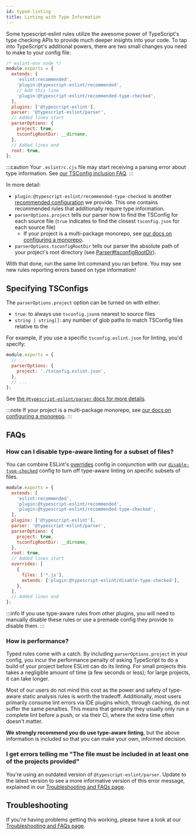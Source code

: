 ```yaml
---
id: typed-linting
title: Linting with Type Information
---
```


Some typescript-eslint rules utilize the awesome power of TypeScript's type checking APIs to provide much deeper insights into your code.
To tap into TypeScript's additional powers, there are two small changes you need to make to your config file:

```js title=".eslintrc.cjs"
/* eslint-env node */
module.exports = {
  extends: [
    'eslint:recommended',
    'plugin:@typescript-eslint/recommended',
    // Add this line
    'plugin:@typescript-eslint/recommended-type-checked',
  ],
  plugins: ['@typescript-eslint'],
  parser: '@typescript-eslint/parser',
  // Added lines start
  parserOptions: {
    project: true,
    tsconfigRootDir: __dirname,
  },
  // Added lines end
  root: true,
};
```

:::caution
Your `.eslintrc.cjs` file may start receiving a parsing error about type information.
See [our TSConfig inclusion FAQ](./Troubleshooting.mdx#i-get-errors-telling-me-eslint-was-configured-to-run--however-that-tsconfig-does-not--none-of-those-tsconfigs-include-this-file).
:::

In more detail:

- `plugin:@typescript-eslint/recommended-type-checked` is another [recommended configuration](./Configurations.mdx) we provide. This one contains recommended rules that additionally require type information.
- `parserOptions.project` tells our parser how to find the TSConfig for each source file (`true` indicates to find the closest `tsconfig.json` for each source file)
  - If your project is a multi-package monorepo, see [our docs on configuring a monorepo](./typed-linting/Monorepos.mdx).
- `parserOptions.tsconfigRootDir` tells our parser the absolute path of your project's root directory (see [Parser#tsconfigRootDir](../architecture/Parser.mdx#tsconfigRootDir)).

With that done, run the same lint command you ran before.
You may see new rules reporting errors based on type information!

## Specifying TSConfigs

The `parserOptions.project` option can be turned on with either:

- `true`: to always use `tsconfig.json`s nearest to source files
- `string | string[]`: any number of glob paths to match TSConfig files relative to the

For example, if you use a specific `tsconfig.eslint.json` for linting, you'd specify:

```js title=".eslintrc.js"
module.exports = {
  // ...
  parserOptions: {
    project: './tsconfig.eslint.json',
  },
  // ...
};
```

See [the `@typescript-eslint/parser` docs for more details](../architecture/Parser.mdx#project).

:::note
If your project is a multi-package monorepo, see [our docs on configuring a monorepo](./typed-linting/Monorepos.mdx).
:::

## FAQs

### How can I disable type-aware linting for a subset of files?

You can combine ESLint's [overrides](https://eslint.org/docs/latest/use/configure/configuration-files#configuration-based-on-glob-patterns) config in conjunction with our [`disable-type-checked`](./Configurations.mdx#disable-type-checked) config to turn off type-aware linting on specific subsets of files.

```js title=".eslintrc.js"
module.exports = {
  extends: [
    'eslint:recommended',
    'plugin:@typescript-eslint/recommended',
    'plugin:@typescript-eslint/recommended-type-checked',
  ],
  plugins: ['@typescript-eslint'],
  parser: '@typescript-eslint/parser',
  parserOptions: {
    project: true,
    tsconfigRootDir: __dirname,
  },
  root: true,
  // Added lines start
  overrides: [
    {
      files: ['*.js'],
      extends: ['plugin:@typescript-eslint/disable-type-checked'],
    },
  ],
  // Added lines end
};
```

:::info
If you use type-aware rules from other plugins, you will need to manually disable these rules or use a premade config they provide to disable them.
:::

### How is performance?

Typed rules come with a catch.
By including `parserOptions.project` in your config, you incur the performance penalty of asking TypeScript to do a build of your project before ESLint can do its linting.
For small projects this takes a negligible amount of time (a few seconds or less); for large projects, it can take longer.

Most of our users do not mind this cost as the power and safety of type-aware static analysis rules is worth the tradeoff.
Additionally, most users primarily consume lint errors via IDE plugins which, through caching, do not suffer the same penalties.
This means that generally they usually only run a complete lint before a push, or via their CI, where the extra time often doesn't matter.

**We strongly recommend you do use type-aware linting**, but the above information is included so that you can make your own, informed decision.

### I get errors telling me "The file must be included in at least one of the projects provided"

You're using an outdated version of `@typescript-eslint/parser`.
Update to the latest version to see a more informative version of this error message, explained in our [Troubleshooting and FAQs page](./Troubleshooting.mdx#i-get-errors-telling-me-eslint-was-configured-to-run--however-that-tsconfig-does-not--none-of-those-tsconfigs-include-this-file).

## Troubleshooting

If you're having problems getting this working, please have a look at our [Troubleshooting and FAQs page](./Troubleshooting.mdx).
